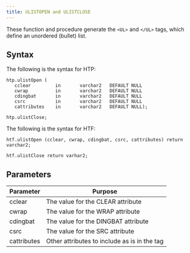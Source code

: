 ```yaml
---
title: ULISTOPEN and ULISTCLOSE
---
```


These function and procedure generate the `<UL>` and `</UL>` tags, which define an unordered (bullet) list. 

## Syntax

The following is the syntax for HTP:

```
htp.ulistOpen (
   cclear         in       varchar2   DEFAULT NULL
   cwrap          in       varchar2   DEFAULT NULL
   cdingbat       in       varchar2   DEFAULT NULL
   csrc           in       varchar2   DEFAULT NULL
   cattributes    in       varchar2   DEFAULT NULL);

htp.ulistClose;
```

The following is the syntax for HTF:

```
htf.ulistOpen (cclear, cwrap, cdingbat, csrc, cattributes) return varchar2;

htf.ulistClose return varhar2;
```

## Parameters

| Parameter | Purpose  |
| --------- | -------- |
| cclear | The value for the CLEAR attribute |
| cwrap | The value for the WRAP attribute |
| cdingbat | The value for the DINGBAT attribute |
| csrc | The value for the SRC attribute |
| cattributes | Other attributes to include as is in the tag |
